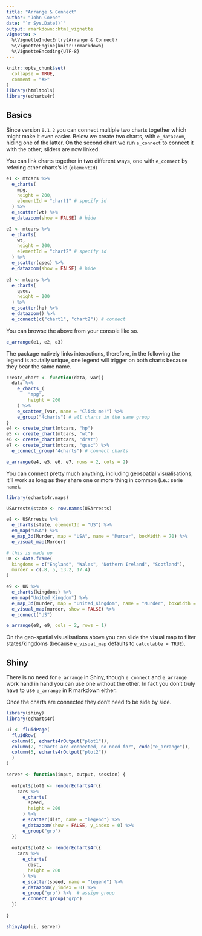 ```yaml
---
title: "Arrange & Connect"
author: "John Coene"
date: "`r Sys.Date()`"
output: rmarkdown::html_vignette
vignette: >
  %\VignetteIndexEntry{Arrange & Connect}
  %\VignetteEngine{knitr::rmarkdown}
  %\VignetteEncoding{UTF-8}
---
```


```r
knitr::opts_chunk$set(
  collapse = TRUE,
  comment = "#>"
)
library(htmltools)
library(echarts4r)
```

## Basics

Since version `0.1.2` you can connect multiple two charts together which might make it even easier. Below we create two charts, with `e_datazoom`, hiding one of the latter. On the second chart we run `e_connect` to connect it with the other; sliders are now linked.

You can link charts together in two different ways, one with `e_connect` by refering other charts's id (`elementId`)

```r
e1 <- mtcars %>% 
  e_charts(
    mpg,
    height = 200,
    elementId = "chart1" # specify id
  ) %>% 
  e_scatter(wt) %>% 
  e_datazoom(show = FALSE) # hide

e2 <- mtcars %>% 
  e_charts(
    wt,
    height = 200,
    elementId = "chart2" # specify id
  ) %>% 
  e_scatter(qsec) %>% 
  e_datazoom(show = FALSE) # hide
  
e3 <- mtcars %>% 
  e_charts(
    qsec,
    height = 200
  ) %>% 
  e_scatter(hp) %>% 
  e_datazoom() %>% 
  e_connect(c("chart1", "chart2")) # connect
```

You can browse the above from your console like so.

```r
e_arrange(e1, e2, e3)
```

The package natively links interactions, therefore, in the following the legend is acutally unique, one legend will trigger on both charts because they bear the same name.

```r
create_chart <- function(data, var){
  data %>% 
    e_charts_(
        "mpg",
        height = 200
    ) %>% 
    e_scatter_(var, name = "Click me!") %>% 
    e_group("4charts") # all charts in the same group
}
e4 <- create_chart(mtcars, "hp")
e5 <- create_chart(mtcars, "wt")
e6 <- create_chart(mtcars, "drat")
e7 <- create_chart(mtcars, "qsec") %>% 
  e_connect_group("4charts") # connect charts

e_arrange(e4, e5, e6, e7, rows = 2, cols = 2)
```

You can connect pretty much anything, including geospatial visualisations, it'll work as long as they share one or more thing in common (i.e.: serie `name`).

```r
library(echarts4r.maps)

USArrests$state <- row.names(USArrests)

e8 <- USArrests %>% 
  e_charts(state, elementId = "US") %>%
  em_map("USA") %>% 
  e_map_3d(Murder, map = "USA", name = "Murder", boxWidth = 70) %>% 
  e_visual_map(Murder)

# this is made up
UK <- data.frame(
  kingdoms = c("England", "Wales", "Nothern Ireland", "Scotland"),
  murder = c(.8, 5, 13.2, 17.4)
)

e9 <- UK %>% 
  e_charts(kingdoms) %>%
  em_map("United_Kingdom") %>% 
  e_map_3d(murder, map = "United_Kingdom", name = "Murder", boxWidth = 50) %>% 
  e_visual_map(murder, show = FALSE) %>% 
  e_connect("US")

e_arrange(e8, e9, cols = 2, rows = 1)
```

On the geo-spatial visualisations above you can slide the visual map to filter states/kingdoms (because `e_visual_map` defaults to `calculable = TRUE`).

## Shiny

There is no need for `e_arrange` in Shiny, though `e_connect` and `e_arrange` work hand in hand you can use one without the other. In fact you don't truly have to use `e_arrange` in R markdown either.

Once the charts are connected they don't need to be side by side.

```r
library(shiny)
library(echarts4r)

ui <- fluidPage(
  fluidRow(
  column(5, echarts4rOutput("plot1")),
  column(2, "Charts are connected, no need for", code("e_arrange")),
  column(5, echarts4rOutput("plot2"))
  )
)

server <- function(input, output, session) {
  
  output$plot1 <- renderEcharts4r({
    cars %>% 
      e_charts(
        speed,
        height = 200
      ) %>% 
      e_scatter(dist, name = "legend") %>% 
      e_datazoom(show = FALSE, y_index = 0) %>% 
      e_group("grp")
  })
  
  output$plot2 <- renderEcharts4r({
    cars %>% 
      e_charts(
        dist,
        height = 200
      ) %>% 
      e_scatter(speed, name = "legend") %>% 
      e_datazoom(y_index = 0) %>% 
      e_group("grp") %>%  # assign group
      e_connect_group("grp")
  })
  
}

shinyApp(ui, server)
```
